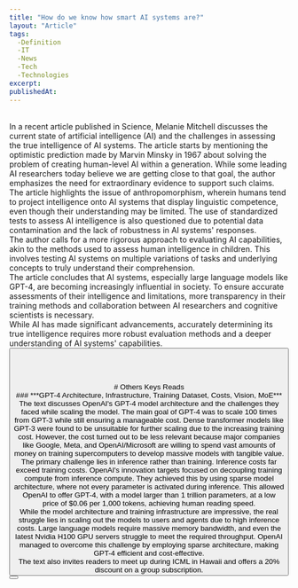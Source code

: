 ```yaml
---
title: "How do we know how smart AI systems are?"
layout: "Article"
tags: 
  -Definition
  -IT
  -News
  -Tech
  -Technologies
excerpt:
publishedAt:
---
```

<br/>
In a recent article published in Science, Melanie Mitchell discusses the current state of artificial intelligence (AI) and the challenges in assessing the true intelligence of AI systems. The article starts by mentioning the optimistic prediction made by Marvin Minsky in 1967 about solving the problem of creating human-level AI within a generation. While some leading AI researchers today believe we are getting close to that goal, the author emphasizes the need for extraordinary evidence to support such claims.
<br/>
The article highlights the issue of anthropomorphism, wherein humans tend to project intelligence onto AI systems that display linguistic competence, even though their understanding may be limited. The use of standardized tests to assess AI intelligence is also questioned due to potential data contamination and the lack of robustness in AI systems' responses.
<br/>
The author calls for a more rigorous approach to evaluating AI capabilities, akin to the methods used to assess human intelligence in children. This involves testing AI systems on multiple variations of tasks and underlying concepts to truly understand their comprehension.
<br/>
The article concludes that AI systems, especially large language models like GPT-4, are becoming increasingly influential in society. To ensure accurate assessments of their intelligence and limitations, more transparency in their training methods and collaboration between AI researchers and cognitive scientists is necessary.
<br/>
While AI has made significant advancements, accurately determining its true intelligence requires more robust evaluation methods and a deeper understanding of AI systems' capabilities.
<br/>
<Button
  address="https://www.science.org/doi/10.1126/science.adj5957?utm_source=pocket_saves"
  text="Source"
/>
<br/>
<br/>
<br/>
<br/>
# Others Keys Reads
<br/>
### ***GPT-4 Architecture, Infrastructure, Training Dataset, Costs, Vision, MoE***
<br/>
<Image src="/OpenAI-logo-symmetry.jpeg" alt="" width={600} height={500} />
<br />
The text discusses OpenAI's GPT-4 model architecture and the challenges they faced while scaling the model. The main goal of GPT-4 was to scale 100 times from GPT-3 while still ensuring a manageable cost. Dense transformer models like GPT-3 were found to be unsuitable for further scaling due to the increasing training cost. However, the cost turned out to be less relevant because major companies like Google, Meta, and OpenAI/Microsoft are willing to spend vast amounts of money on training supercomputers to develop massive models with tangible value.
<br/>
The primary challenge lies in inference rather than training. Inference costs far exceed training costs. OpenAI's innovation targets focused on decoupling training compute from inference compute. They achieved this by using sparse model architecture, where not every parameter is activated during inference. This allowed OpenAI to offer GPT-4, with a model larger than 1 trillion parameters, at a low price of $0.06 per 1,000 tokens, achieving human reading speed.
<br/>
While the model architecture and training infrastructure are impressive, the real struggle lies in scaling out the models to users and agents due to high inference costs. Large language models require massive memory bandwidth, and even the latest Nvidia H100 GPU servers struggle to meet the required throughput. OpenAI managed to overcome this challenge by employing sparse architecture, making GPT-4 efficient and cost-effective.
<br/>
The text also invites readers to meet up during ICML in Hawaii and offers a 20% discount on a group subscription.
<br/>
<Button
  address="https://www.semianalysis.com/p/gpt-4-architecture-infrastructure"
  text="Source"
/>